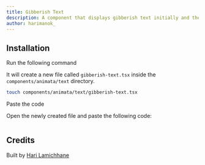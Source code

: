 ```yaml
---
title: Gibberish Text
description: A component that displays gibberish text initially and then reveals the actual text.
author: harimanok_
---
```


<ComponentPreview name="text-gibberish-text--docs" />

## Installation

<Steps>
<Step>Run the following command</Step>

It will create a new file called `gibberish-text.tsx` inside the `components/animata/text` directory.

```bash
touch components/animata/text/gibberish-text.tsx
```

<Step>Paste the code</Step>

Open the newly created file and paste the following code:

```jsx file=<rootDir>/animata/text/gibberish-text.tsx

```

</Steps>

## Credits

Built by [Hari Lamichhane](https://github.com/hari)
